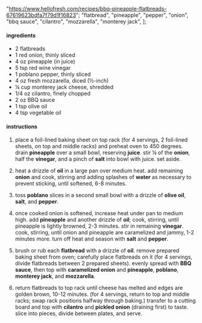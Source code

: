   "https://www.hellofresh.com/recipes/bbq-pineapple-flatbreads-67619623bdfa7f79d1f16823";
  "flatbread",
  "pineapple",
  "pepper",
  "onion",
  "bbq sauce",
  "cilantro",
  "mozzarella",
  "monterey jack",
];

#### ingredients

- 2 flatbreads
- 1 red onion, thinly sliced
- 4 oz pineapple (in juice)
- 5 tsp red wine vinegar
- 1 poblano pepper, thinly sliced
- 4 oz fresh mozzarella, diced (½-inch)
- ¼ cup monterey jack cheese, shredded
- 1/4 oz cilantro, finely chopped
- 2 oz BBQ sauce
- 1 tsp olive oil
- 4 tsp vegetable oil

#### instructions

1. place a foil-lined baking sheet on top rack (for 4 servings, 2 foil-lined sheets, on top and middle racks) and preheat oven to 450 degrees. drain **pineapple** over a small bowl, reserving **juice**. stir ¼ of the **onion**, half the **vinegar**, and a pinch of **salt** into bowl with juice. set aside.

2. heat a drizzle of **oil** in a large pan over medium heat. add remaining **onion** and cook, stirring and adding splashes of **water** as necessary to prevent sticking, until softened, 6-8 minutes.

3. toss **poblano** slices in a second small bowl with a drizzle of **olive oil**, **salt**, and **pepper**.

4. once cooked onion is softened, increase heat under pan to medium high. add **pineapple** and another drizzle of **oil**; cook, stirring, until pineapple is lightly browned, 2-3 minutes. stir in remaining **vinegar**. cook, stirring, until onion and pineapple are caramelized and jammy, 1-2 minutes more. turn off heat and season with **salt** and **pepper**.

5. brush or rub each **flatbread** with a drizzle of **oil**. remove prepared baking sheet from oven; carefully place flatbreads on it (for 4 servings, divide flatbreads between 2 prepared sheets). evenly spread with **BBQ sauce**, then top with **caramelized onion** and **pineapple**, **poblano**, **monterey jack**, and **mozzarella**.

6. return flatbreads to top rack until cheese has melted and edges are golden brown, 10-12 minutes. (for 4 servings, return to top and middle racks; swap rack positions halfway through baking.) transfer to a cutting board and top with **cilantro** and **pickled onion** (draining first) to taste. slice into pieces, divide between plates, and serve.
